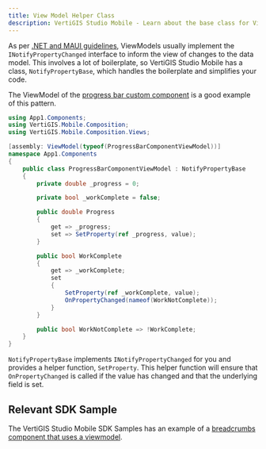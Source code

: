 ```yaml
---
title: View Model Helper Class
description: VertiGIS Studio Mobile - Learn about the base class for ViewModels in mobile, NotifyPropertyBase
---
```


As per [.NET and MAUI guidelines](https://learn.microsoft.com/en-us/dotnet/maui/xaml/fundamentals/mvvm), ViewModels usually implement the `INotifyPropertyChanged` interface to inform the view of changes to the data model. This involves a lot of boilerplate, so VertiGIS Studio Mobile has a class, `NotifyPropertyBase`, which handles the boilerplate and simplifies your code.

The ViewModel of the [progress bar custom component](tutorial-implement-component-with-ui.mdx#example-progress-bar) is a good example of this pattern.

```cs
using App1.Components;
using VertiGIS.Mobile.Composition;
using VertiGIS.Mobile.Composition.Views;

[assembly: ViewModel(typeof(ProgressBarComponentViewModel))]
namespace App1.Components
{
    public class ProgressBarComponentViewModel : NotifyPropertyBase
    {
        private double _progress = 0;

        private bool _workComplete = false;

        public double Progress
        {
            get => _progress;
            set => SetProperty(ref _progress, value);
        }

        public bool WorkComplete
        {
            get => _workComplete;
            set
            {
                SetProperty(ref _workComplete, value);
                OnPropertyChanged(nameof(WorkNotComplete));
            }
        }

        public bool WorkNotComplete => !WorkComplete;
    }
}
```

`NotifyPropertyBase` implements `INotifyPropertyChanged` for you and provides a helper function, `SetProperty`. This helper function will ensure that `OnPropertyChanged` is called if the value has changed and that the underlying field is set.

## Relevant SDK Sample

The VertiGIS Studio Mobile SDK Samples has an example of a [breadcrumbs component that uses a viewmodel](https://github.com/vertigis/vertigis-mobile-samples/tree/master/Geocortex.Mobile.Samples/Geocortex.Mobile.Samples/Samples/CustomSamples/BreadCrumbs).
